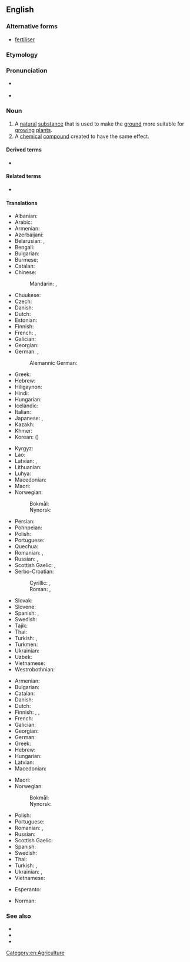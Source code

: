 ==English==
{{wikipedia}}

===Alternative forms===
* {{qualifier|British}} [[fertiliser]]

===Etymology===
{{affix|en|fertilize|-er}}

===Pronunciation===
* {{a|UK}} {{IPA|/ˈfɜːtəlaɪzə/|lang=en}}
* {{a|US}} {{IPA|/ˈfɜːɹtəlaɪzəɹ/|lang=en}}

===Noun===
{{en-noun|~}}

# A [[natural]] [[substance]] that is used to make the [[ground]] more suitable for [[grow]]ing [[plant]]s.
# A [[chemical]] [[compound]] created to have the same effect.

====Derived terms====
* {{l|en|over-fertilization}}

====Related terms====
* {{l|en|fertilize}}

====Translations====
{{trans-top|a natural substance that is used to make the ground more suitable for growing plants}}
* Albanian: {{t+|sq|pleh|m}}
* Arabic: {{t|ar|سَمَاد|m}}
* Armenian: {{t+|hy|պարարտանյութ}}
* Azerbaijani: {{t+|az|gübrə}}
* Belarusian: {{t|be|удабрэ́нне|n}}, {{t|be|угнае́нне|n}}
* Bengali: {{t|bn|সার}}
* Bulgarian: {{t|bg|тор|m}}
* Burmese: {{t+|my|မြေဩဇာ}}
* Catalan: {{t+|ca|adob|m}}
* Chinese:
*: Mandarin: {{t+|cmn|肥料|tr=féiliào|sc=Hani}}, {{t+|cmn|化肥|tr=huàféi|sc=Hani}}
* Chuukese: {{t|chk|koiasi}}
* Czech: {{t+|cs|hnojivo|n}}
* Danish: {{t+|da|gødning|c}}
* Dutch: {{t+|nl|mest|m}}
* Estonian: {{t|et|väetis}}
* Finnish: {{t+|fi|lannoite}}
* French: {{t+|fr|fertilisant}}, {{t+|fr|engrais|m}}
* Galician: {{t+|gl|fertilizante|m}}
* Georgian: {{t|ka|სასუქი}}
* German: {{t+|de|Dünger|m}}, {{t+|de|Düngemittel|n}}
*: Alemannic German: {{t|gsw|Buu|m}}
* Greek: {{t+|el|λίπασμα|n}}
* Hebrew: {{t+|he|דֶשֶׁן|m|tr=deshen}}
* Hiligaynon: {{t|hil|abono|alt=abóno}}
* Hindi: {{t+|hi|उर्वरक}}
* Hungarian: {{t+|hu|trágya}}
* Icelandic: {{t+|is|áburður|m}}
* Italian: {{t+|it|fertilizzante|m}}
* Japanese: {{t+|ja|肥料|tr=ひりょう, hiryō|sc=Jpan}}, {{t+|ja|肥|tr=こえ, koe|sc=Jpan}}
* Kazakh: {{t|kk|тыңайтқыш}}
* Khmer: {{t+|km|ជី|tr=cii|sc=Khmr}}
* Korean: {{t+|ko|비료}} ({{t+|ko|肥料}})
{{trans-mid}}
* Kyrgyz: {{t+|ky|семирткич}}
* Lao: {{t|lo|ປຸ໋ຍ|tr=-}}
* Latvian: {{t|lv|mēsli|m-p}}, {{t|lv|kūtsmēsli|m-p}}
* Lithuanian: {{t|lt|trąša|f}}
* Luhya: {{t|luy|embolea}}
* Macedonian: {{t|mk|ѓубриво|n}}
* Maori: {{t|mi|wairākau}}
* Norwegian:
*: Bokmål: {{t|nb|gjødsel|m|f}}
*: Nynorsk: {{t|nn|gjødsel|f}}
* Persian: {{t+|fa|کود|tr=kud}}
* Pohnpeian: {{t|pon|koiasi}}
* Polish: {{t+|pl|nawóz|m}}
* Portuguese: {{t+|pt|fertilizante|m}}
* Quechua: {{t|qu|wanu}}
* Romanian: {{t+|ro|îngrășământ|n}}, {{t|ro|fertilizant|m}}
* Russian: {{t+|ru|удобре́ние|n}}, {{t+|ru|наво́з|m}} {{q|manure}}
* Scottish Gaelic: {{t|gd|leasachadh|m}}, {{t|gd|todhar|m}}
* Serbo-Croatian:
*: Cyrillic: {{t|sh|ђубриво|n}}, {{t|sh|гнојиво|n}}
*: Roman: {{t+|sh|đubrivo|n}}, {{t+|sh|gnojivo|n}}
* Slovak: {{t+|sk|hnojivo|n}}
* Slovene: {{t|sl|gnojilo|n}}
* Spanish: {{t|es|abono orgánico|m}}, {{t+|es|fertilizante|m}}
* Swedish: {{t+|sv|gödsel|c}}
* Tajik: {{t|tg|поруандозӣ}}
* Thai: {{t+|th|ปุ๋ย}}
* Turkish: {{t+|tr|gübre}}, {{t+|tr|kön}}
* Turkmen: {{t|tk|dökün}}
* Ukrainian: {{t|uk|до́бриво|n|sc=Cyrl}}
* Uzbek: {{t+|uz|oʻgʻit}}
* Vietnamese: {{t+|vi|phân bón}}
* Westrobothnian: {{t|gmq-bot|göning|f}}
{{trans-bottom}}

{{trans-top|a chemical compound created to have the same effect.}}
* Armenian: {{t+|hy|պարարտանյութ}}
* Bulgarian: {{t|bg|изкуствен тор|m|sc=Cyrl}}
* Catalan: {{t+|ca|adob|m}}
* Danish: {{t+|da|kunstgødning|c}}
* Dutch: {{t+|nl|kunstmest|m}}
* Finnish: {{t+|fi|lannoite}}, {{t+|fi|apulanta}}, {{t|fi|keinolannoite}}
* French: {{t+|fr|fertilisant}}
* Galician: {{t+|gl|fertilizante|m}}
* Georgian: {{t|ka|სასუქი}}
* German: {{t|de|Handelsdünger|m}}
* Greek: {{t+|el|λίπασμα|n}}
* Hebrew: {{t+|he|דשן|m|tr=deshen}}
* Hungarian: {{t+|hu|táptalaj}}
* Latvian: {{t|lv|mēslojums|m}}
* Macedonian: {{t|mk|вештачко ѓубриво|n}}
{{trans-mid}}
* Maori: {{t|mi|wairākau}}
* Norwegian:
*: Bokmål: {{t|nb|kunstgjødsel|m|f}}
*: Nynorsk: {{t|nn|kunstgjødsel|f}}
* Polish: {{t+|pl|nawóz|m}}
* Portuguese: {{t+|pt|fertilizante|m}}
* Romanian: {{t|ro|fertilizator|n}}, {{t+|ro|îngrășământ|n}}
* Russian: {{t+|ru|удобре́ние|n}}
* Scottish Gaelic: {{t|gd|leasachadh|m}}
* Spanish: {{t+|es|fertilizante|m}}
* Swedish: {{t|sv|konstgödsel|c}}
* Thai: {{t+|th|ปุ๋ย}}
* Turkish: {{t|tr|yapay gübre}}, {{t+|tr|suni gübre}}
* Ukrainian: {{t|uk|мінеральне добриво|n|sc=Cyrl}}, {{t+|uk|міндобриво|n|sc=Cyrl}}
* Vietnamese: {{t+|vi|phân bón}}
{{trans-bottom}}

{{checktrans-top}}
* Esperanto: {{t-check|eo|sterko}}
{{trans-mid}}
* Norman: {{t-check|nrf|engrais|m}} {{qualifier|Jersey}}
{{trans-bottom}}

===See also===
* {{l|en|dung}}
* {{l|en|lawn food}}
* {{l|en|manure}}

[[Category:en:Agriculture]]